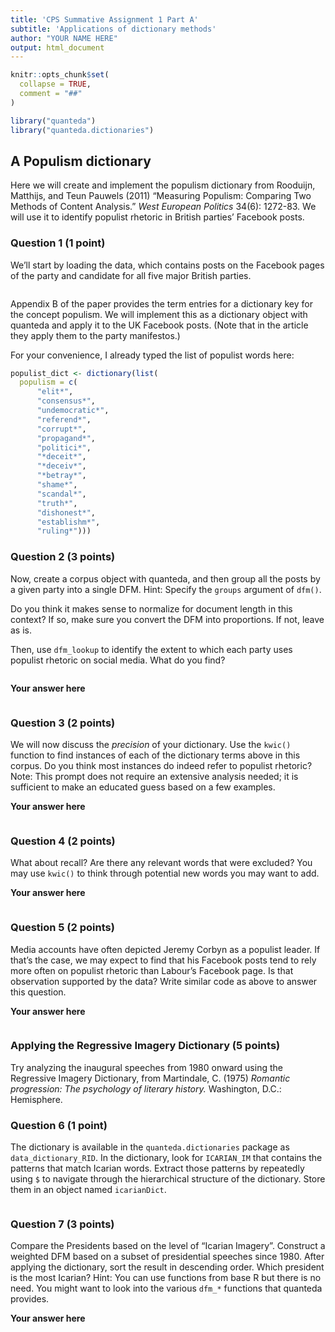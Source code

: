 ```yaml
---
title: 'CPS Summative Assignment 1 Part A'
subtitle: 'Applications of dictionary methods'
author: "YOUR NAME HERE"
output: html_document
---
```


```r
knitr::opts_chunk$set(
  collapse = TRUE,
  comment = "##"
)

library("quanteda")
library("quanteda.dictionaries")
```



## A Populism dictionary

Here we will create and implement the populism dictionary from Rooduijn, Matthijs, and Teun Pauwels (2011) "Measuring Populism: Comparing Two Methods of Content Analysis." *West European Politics* 34(6): 1272-83. We will use it to identify populist rhetoric in British parties' Facebook posts.

### Question 1 (1 point)

We'll start by loading the data, which contains posts on the Facebook pages of the party and candidate for all five major British parties. 

```r

```

Appendix B of the paper provides the term entries for a dictionary key for the concept populism. We will implement this as a dictionary object with quanteda and apply it to the UK Facebook posts. (Note that in the article they apply them to the party manifestos.)

For your convenience, I already typed the list of populist words here:

```r
populist_dict <- dictionary(list(
  populism = c(
      "elit*",
      "consensus*",
      "undemocratic*",
      "referend*",
      "corrupt*",
      "propagand*",
      "politici*",
      "*deceit*",
      "*deceiv*",
      "*betray*",
      "shame*",
      "scandal*",
      "truth*",
      "dishonest*",
      "establishm*",
      "ruling*")))

```

### Question 2 (3 points)

Now, create a corpus object with quanteda, and then group all the posts by a given party into a single DFM. Hint: Specify the `groups` argument of `dfm()`.

Do you think it makes sense to normalize for document length in this context? If so, make sure you convert the DFM into proportions. If not, leave as is.

Then, use `dfm_lookup` to identify the extent to which each party uses populist rhetoric on social media. What do you find?

```r

```

**Your answer here**

>  

```r

```
### Question 3 (2 points)


We will now discuss the _precision_ of your dictionary. Use the `kwic()` function to find instances of each of the dictionary terms above in this corpus. Do you think most instances do indeed refer to populist rhetoric? Note: This prompt does not require an extensive analysis needed; it is sufficient to make an educated guess based on a few examples.

**Your answer here**

> 

```r

```

### Question 4 (2 points)

What about recall? Are there any relevant words that were excluded? You may use `kwic()` to think through potential new words you may want to add. 

**Your answer here**

> 

```r

```

### Question 5 (2 points)

Media accounts have often depicted Jeremy Corbyn as a populist leader. If that's the case, we may expect to find that his Facebook posts tend to rely more often on populist rhetoric than Labour's Facebook page. Is that observation supported by the data? Write similar code as above to answer this question.

**Your answer here**

>

```r

```



### Applying the Regressive Imagery Dictionary (5 points)

Try analyzing the inaugural speeches from 1980 onward using the Regressive Imagery Dictionary, from Martindale, C. (1975) *Romantic progression: The psychology of literary history.* Washington, D.C.: Hemisphere.

### Question 6 (1 point)

The dictionary is available in the `quanteda.dictionaries` package as `data_dictionary_RID`. In the dictionary, look for `ICARIAN_IM` that contains the patterns that match Icarian words. Extract those patterns by repeatedly using `$` to navigate through the hierarchical structure of the dictionary. Store them in an object named `icarianDict`.

```r

```


### Question 7 (3 points)

Compare the Presidents based on the level of "Icarian Imagery". Construct a weighted DFM based on a subset of presidential speeches since 1980. After applying the dictionary, sort the result in descending order. Which president is the most Icarian? Hint: You can use functions from base R but there is no need. You might want to look into the various `dfm_*` functions that quanteda provides.

**Your answer here**

> 

```r

```

